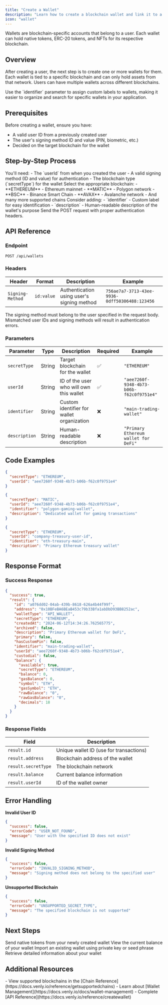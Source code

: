 ```yaml
---
title: "Create a Wallet"
description: "Learn how to create a blockchain wallet and link it to a user with proper authentication."
icon: "wallet"
---
```


<Info>
Wallets are blockchain-specific accounts that belong to a user. Each wallet can hold native tokens, ERC-20 tokens, and NFTs for its respective blockchain.
</Info>

## Overview

After creating a user, the next step is to create one or more wallets for them. Each wallet is tied to a specific blockchain and can only hold assets from that network. Users can have multiple wallets across different blockchains.

<Tip>
Use the `identifier` parameter to assign custom labels to wallets, making it easier to organize and search for specific wallets in your application.
</Tip>

## Prerequisites

Before creating a wallet, ensure you have:
- A valid user ID from a previously created user
- The user's signing method ID and value (PIN, biometric, etc.)
- Decided on the target blockchain for the wallet

## Step-by-Step Process

<Steps>
<Step title="Gather User Information">
You'll need:
- The `userId` from when you created the user
- A valid signing method (ID and value) for authentication
- The blockchain type (`secretType`) for the wallet
</Step>

<Step title="Choose Blockchain Network">
Select the appropriate blockchain:
- **ETHEREUM** - Ethereum mainnet
- **MATIC** - Polygon network
- **BSC** - Binance Smart Chain
- **AVAX** - Avalanche network
- And many more supported chains
</Step>

<Step title="Set Optional Parameters">
Consider adding:
- `identifier` - Custom label for easy identification
- `description` - Human-readable description of the wallet's purpose
</Step>

<Step title="Make the API Request">
Send the POST request with proper authentication headers.
</Step>
</Steps>

## API Reference

### Endpoint
```http
POST /api/wallets
```

### Headers

| Header | Format | Description | Example |
|--------|--------|-------------|---------|
| `Signing-Method` | `id:value` | Authentication using user's signing method | `756ae7a7-3713-43ee-9936-0dff50306488:123456` |

<Warning>
The signing method must belong to the user specified in the request body. Mismatched user IDs and signing methods will result in authentication errors.
</Warning>

### Parameters

| Parameter | Type | Description | Required | Example |
|-----------|------|-------------|----------|---------|
| `secretType` | String | Target blockchain for the wallet | ✅ | `"ETHEREUM"` |
| `userId` | String | ID of the user who will own this wallet | ✅ | `"aee7260f-9348-4b73-b06b-f62c0f9751e4"` |
| `identifier` | String | Custom identifier for wallet organization | ❌ | `"main-trading-wallet"` |
| `description` | String | Human-readable description | ❌ | `"Primary Ethereum wallet for DeFi"` |

## Code Examples

<CodeGroup>

```json Basic Wallet Creation
{
  "secretType": "ETHEREUM",
  "userId": "aee7260f-9348-4b73-b06b-f62c0f9751e4"
}
```

```json Wallet with Custom Identifier
{
  "secretType": "MATIC",
  "userId": "aee7260f-9348-4b73-b06b-f62c0f9751e4",
  "identifier": "polygon-gaming-wallet",
  "description": "Dedicated wallet for gaming transactions"
}
```

```json Company Treasury Wallet
{
  "secretType": "ETHEREUM",
  "userId": "company-treasury-user-id",
  "identifier": "eth-treasury-main",
  "description": "Primary Ethereum treasury wallet"
}
```

</CodeGroup>

## Response Format

### Success Response

```json Successful Wallet Creation
{
  "success": true,
  "result": {
    "id": "a076dd02-04ab-439b-8618-626a4b44f99f",
    "address": "0x10BFeBA6BEaB453c79b33Bfa1abDbD93BB8252ac",
    "walletType": "API_WALLET",
    "secretType": "ETHEREUM",
    "createdAt": "2024-06-12T14:34:26.762565775",
    "archived": false,
    "description": "Primary Ethereum wallet for DeFi",
    "primary": false,
    "hasCustomPin": false,
    "identifier": "main-trading-wallet",
    "userId": "aee7260f-9348-4b73-b06b-f62c0f9751e4",
    "custodial": false,
    "balance": {
      "available": true,
      "secretType": "ETHEREUM",
      "balance": 0,
      "gasBalance": 0,
      "symbol": "ETH",
      "gasSymbol": "ETH",
      "rawBalance": "0",
      "rawGasBalance": "0",
      "decimals": 18
    }
  }
}
```

### Response Fields

| Field | Description |
|-------|-------------|
| `result.id` | Unique wallet ID (use for transactions) |
| `result.address` | Blockchain address of the wallet |
| `result.secretType` | The blockchain network |
| `result.balance` | Current balance information |
| `result.userId` | ID of the wallet owner |

## Error Handling

<Accordion title="Common Error Scenarios">

**Invalid User ID**
```json
{
  "success": false,
  "errorCode": "USER_NOT_FOUND",
  "message": "User with the specified ID does not exist"
}
```

**Invalid Signing Method**
```json
{
  "success": false,
  "errorCode": "INVALID_SIGNING_METHOD",
  "message": "Signing method does not belong to the specified user"
}
```

**Unsupported Blockchain**
```json
{
  "success": false,
  "errorCode": "UNSUPPORTED_SECRET_TYPE",
  "message": "The specified blockchain is not supported"
}
```

</Accordion>

## Next Steps

<CardGroup cols={2}>
<Card title="Transfer Tokens" icon="arrow-right-arrow-left" href="/Wallet-API-Basic-Guides/transfer-a-native-token-1">
  Send native tokens from your newly created wallet
</Card>
<Card title="Check Balance" icon="scale-balanced" href="/Wallet-API-Basic-Guides/retrieve-native-wallet-balance">
  View the current balance of your wallet
</Card>
<Card title="Import Existing Wallet" icon="download" href="/Wallet-API-Basic-Guides/import-a-wallet">
  Import an existing wallet using private key or seed phrase
</Card>
<Card title="Get Wallet Details" icon="magnifying-glass" href="/Wallet-API-Basic-Guides/retrieve-a-wallet">
  Retrieve detailed information about your wallet
</Card>
</CardGroup>

## Additional Resources

<Note>
- View supported blockchains in the [Chain Reference](https://docs.venly.io/reference/getsupportedchains)
- Learn about [Wallet Management](https://docs.venly.io/docs/wallet-management)
- Complete [API Reference](https://docs.venly.io/reference/createwallet)
</Note>
